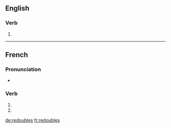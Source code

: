 {{also|redoublés}}
==English==

===Verb===
{{head|en|verb form}}

# {{en-third-person singular of|redouble}}

----

==French==

===Pronunciation===
* {{IPA|lang=fr|/ʁə.dubl/}}

===Verb===
{{fr-verb-form}}

# {{conjugation of|redoubler||2|s|pres|ind|lang=fr}}
# {{conjugation of|redoubler||2|s|pres|sub|lang=fr}}

[[de:redoubles]]
[[fr:redoubles]]